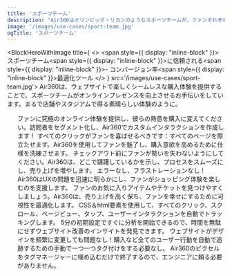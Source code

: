 ```yaml
---
title: 'スポーツチーム'
description: "Air360はオリンピック・リヨンのようなスポーツチームが、ファンそれぞれの独自の好みに合わせたパーソナライズされたシームレスなショッピング体験を提供することで、オンラインプレゼンスを向上させるお手伝いをしています。製品選択からチェックアウトまでのファンが困難を感じる箇所を特定し、Air360は潜在的なボトルネックを解消し、商品の売り上げとファンの忠誠心を高めます。"
image: '/images/use-cases/sport-team.jpg'
ogTitle: 'スポーツチーム'
---
```


<BlockHeroWithImage title={
    <>
      <span style={{ display: "inline-block" }}>スポーツチーム</span><span style={{ display: "inline-block" }}>に信頼される</span><span style={{ display: "inline-block" }}>- コンバージョン率</span><span style={{ display: "inline-block" }}>最適化ツール</span>
    </>
  } src='/images/use-cases/sport-team.jpg'>
  Air360は、ウェブサイトで楽しくシームレスな購入体験を提供することで、スポーツチームがオンラインプレゼンスを向上させるお手伝いをしています。まるで店舗やスタジアムで得る素晴らしい体験のように。
</BlockHeroWithImage>

<ShowcaseLogos>
  <OL />
</ShowcaseLogos>

<SlideFeature title='Air360でスポーツチームの成長を加速'>
  <Slide title='コンバージョンにつながる体験を' src='/images/use-cases/slides/slide1.webp' shadow={false}>
    ファンに究極のオンライン体験を提供し、彼らの熱意を購入に変えてください。訪問者をセグメント化し、Air360でカスタムインタラクションを作成します！
  </Slide>
  <Slide title='各ページの最高のバージョンを' src='/images/use-cases/slides/slide2.webp' shadow={false}>
    すべてのクリックがファンを喜ばせるべきです：すべてのページを際立たせます。Air360を使用してファンを魅了し、購入意欲を高めるために仕様を洗練させます。
  </Slide>
  <Slide title='購入体験をシンプルに' src='/images/use-cases/slides/slide3.webp' shadow={false}>
    チェックアウト前にファンが勢いを失わないようにしてください。Air360は、どこで躊躇しているかを示し、プロセスをスムーズにし、売り上げを増やします。
  </Slide>
  <Slide title='サイトをスムーズに運営' src='/images/use-cases/slides/slide4.webp' shadow={false}>
    エラーなし、フラストレーションなし！Air360はUXの問題を迅速に明らかにし、ファンがショッピング体験を楽しむのを支援します。
  </Slide>
  <Slide title='お客様の幸せを第一に' src='/images/use-cases/slides/slide5.webp' shadow={false}>
    ファンのお気に入りアイテムやチケットを見つけやすくしましょう。Air360は、売り上げを高く保ち、ファンを幸せにするために可視性を最適化します。
  </Slide>
</SlideFeature>

<GalleryBlocks title='Air360の強み'>
  <Block title='自動トラッキング' icon='robot-astromech' color='orange'>
    CSS＆html要素を使用して、すべてのクリック、スクロール、ページビュー、タップ、ユーザーインタラクションを自動でトラッキングします。
  </Block>
  <Block title='すぐに分析を開始' icon='bolt' color='purple'>
    5分の初期設定ですぐに分析を開始できるので、時間を無駄にせずウェブサイト改善のインサイトを発見できます。
  </Block>
  <Block title='タグ不要' icon='tag' color='orange'>
    ウェブサイトがデザインを頻繁に変更しても問題なし！購入など全てのユーザー行動を自動で追跡するための手動で一つ一つタグ付けをする必要なし。
  </Block>
  <Block title='ノーコード' icon='code' color='purple'>
    Air360のピクセルをタグマネージャーに埋め込むだけで終了するので、エンジニアに頼る必要がありません。
  </Block>
</GalleryBlocks>

<BlockSection lp>
  <LaundryList lang="ja" items={['コンバージョンにつながる体験を', '各ページの最高のバージョンを', '購入体験をシンプルに', 'サイトをスムーズに運営', 'お客様の幸せを第一に']} />
</BlockSection>

<BlockFeature title='最高のユーザーエクスペリエンスを作成するために必要なすべて'>
  <Feature name='自動トラッキング' icon='robot-astromech' />
  <Feature name='カスタムデータ収集' icon='database' />
  <Feature name='ノーコードエラー検出' icon='message-exclamation' />
  <Feature name='高度なセグメント' icon='square-kanban' />
  <Feature name='ファネル分析' icon='filter-circle-dollar' />
  <Feature name='ユーザージャーニー' icon='cart-shopping' />
  <Feature name='ページ内分析' icon='user-magnifying-glass' />
  <Feature name='セッション再生' icon='clapperboard-play' />
</BlockFeature>

<BlockSection className='mb-15'>
  <IncreaseConversionWrapper />
</BlockSection>
